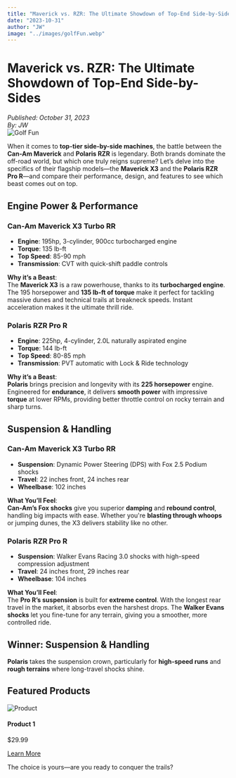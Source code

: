 ```yaml
---
title: "Maverick vs. RZR: The Ultimate Showdown of Top-End Side-by-Sides"
date: "2023-10-31"
author: "JW"
image: "../images/golfFun.webp"
---
```


# Maverick vs. RZR: The Ultimate Showdown of Top-End Side-by-Sides
*Published: October 31, 2023*  
*By: JW*  
![Golf Fun](../images/golfFun.webp)

When it comes to **top-tier side-by-side machines**, the battle between the **Can-Am Maverick** and **Polaris RZR** is legendary. Both brands dominate the off-road world, but which one truly reigns supreme? Let’s delve into the specifics of their flagship models—the **Maverick X3** and the **Polaris RZR Pro R**—and compare their performance, design, and features to see which beast comes out on top.

## Engine Power & Performance

### Can-Am Maverick X3 Turbo RR
- **Engine**: 195hp, 3-cylinder, 900cc turbocharged engine
- **Torque**: 135 lb-ft
- **Top Speed**: 85-90 mph
- **Transmission**: CVT with quick-shift paddle controls

**Why it’s a Beast**:  
The **Maverick X3** is a raw powerhouse, thanks to its **turbocharged engine**. The 195 horsepower and **135 lb-ft of torque** make it perfect for tackling massive dunes and technical trails at breakneck speeds. Instant acceleration makes it the ultimate thrill ride.

### Polaris RZR Pro R
- **Engine**: 225hp, 4-cylinder, 2.0L naturally aspirated engine
- **Torque**: 144 lb-ft
- **Top Speed**: 80-85 mph
- **Transmission**: PVT automatic with Lock & Ride technology

**Why it’s a Beast**:  
**Polaris** brings precision and longevity with its **225 horsepower** engine. Engineered for **endurance**, it delivers **smooth power** with impressive **torque** at lower RPMs, providing better throttle control on rocky terrain and sharp turns.

## Suspension & Handling

### Can-Am Maverick X3 Turbo RR
- **Suspension**: Dynamic Power Steering (DPS) with Fox 2.5 Podium shocks
- **Travel**: 22 inches front, 24 inches rear
- **Wheelbase**: 102 inches

**What You’ll Feel**:  
**Can-Am’s Fox shocks** give you superior **damping** and **rebound control**, handling big impacts with ease. Whether you're **blasting through whoops** or jumping dunes, the X3 delivers stability like no other.

### Polaris RZR Pro R
- **Suspension**: Walker Evans Racing 3.0 shocks with high-speed compression adjustment
- **Travel**: 24 inches front, 29 inches rear
- **Wheelbase**: 104 inches

**What You’ll Feel**:  
The **Pro R’s suspension** is built for **extreme control**. With the longest rear travel in the market, it absorbs even the harshest drops. The **Walker Evans shocks** let you fine-tune for any terrain, giving you a smoother, more controlled ride.

## Winner: Suspension & Handling  
**Polaris** takes the suspension crown, particularly for **high-speed runs** and **rough terrains** where long-travel shocks shine.

## Featured Products

<div className="flex space-x-4">
  <div className="bg-white p-4 rounded-lg shadow-md">
    <img src="../images/golfFun.webp" alt="Product" className="w-full h-48 object-cover rounded-md" />
    <h4 className="mt-2 text-lg font-semibold">Product 1</h4>
    <p className="text-gray-600">$29.99</p>
    <a href="https://example.com/product1" className="text-blue-500">Learn More</a>
  </div>
</div>

The choice is yours—are you ready to conquer the trails?
